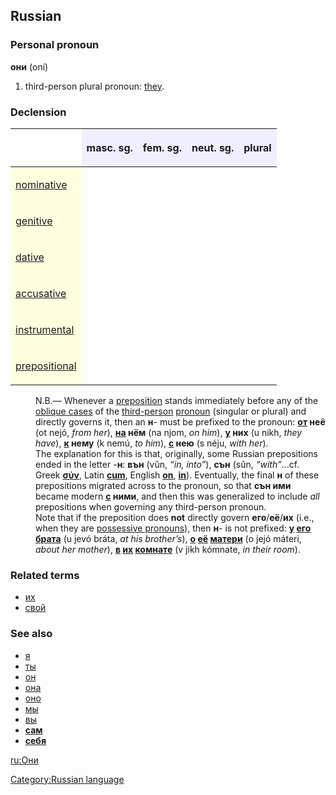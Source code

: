==Russian==
===Personal pronoun===
'''они''' (oní)

# third-person plural pronoun: [[they]].

===Declension===
{| border="1" cellpadding="4" cellspacing="0"
!
! style="background-color: #EFEFFF" align="center"|masc. sg.
! style="background-color: #EFEFFF" align="center"|fem. sg.
! style="background-color: #EFEFFF" align="center"|neut. sg.
! style="background-color: #EFEFFF" align="center"|plural
|-
! style="background-color: #FFFFE0" align="left"|[[nominative case|nominative]]
| align="center"|{{Unicode|он}}
| align="center"|{{Unicode|она́}}
| align="center"|{{Unicode|оно́}}
| align="center"|{{Unicode|они́}}
|-
! style="background-color: #FFFFE0" align="left"|[[genitive case|genitive]]
| align="center"|{{Unicode|его́}}
| align="center"|{{Unicode|её}}
| align="center"|{{Unicode|его́}}
| align="center"|{{Unicode|их}}
|-
! style="background-color: #FFFFE0" align="left"|[[dative case|dative]]
| align="center"|{{Unicode|ему́}}
| align="center"|{{Unicode|ей}}
| align="center"|{{Unicode|ему́}}
| align="center"|{{Unicode|им}}
|-
! style="background-color: #FFFFE0" align="left"|[[accusative case|accusative]]
| align="center"|{{Unicode|его́}}
| align="center"|{{Unicode|её}}
| align="center"|{{Unicode|его́}}
| align="center"|{{Unicode|их}}
|-
! style="background-color: #FFFFE0" align="left"|[[instrumental case|instrumental]]
| align="center"|{{Unicode|им}}
| align="center"|{{Unicode|е́ю / ей}}
| align="center"|{{Unicode|им}}
| align="center"|{{Unicode|и́ми}}
|-
! style="background-color: #FFFFE0" align="left"|[[prepositional case|prepositional]]
| align="center"|{{Unicode|о нём}}
| align="center"|{{Unicode|о не́й}}
| align="center"|{{Unicode|о нём}}
| align="center"|{{Unicode|о ни́х}}
|}


:N.B.— Whenever a [[preposition]] stands immediately before any of the [[oblique case]]s of the [[third-person]] [[pronoun]] (singular or plural) and directly governs it, then an '''н'''- must be prefixed to the pronoun: '''[[от]] неё''' (ot nejó, ''from her''), '''[[на]] нём''' (na njom, ''on him''), '''[[у]] них''' (u nikh, ''they have''), '''[[к]] нему''' (k nemú, ''to him''), '''[[с]] нею''' (s néju, ''with her'').
:The explanation for this is that, originally, some Russian prepositions ended in the letter -'''н''': '''вън''' (vŭn, ''“in, into”''), '''сън''' (sŭn, ''“with”''...cf. Greek '''[[σύν]]''', Latin '''[[cum]]''', English '''[[on]]''', '''[[in]]'''). Eventually, the final '''н''' of these prepositions migrated across to the pronoun, so that '''сън ими''' became modern '''[[с]] ними''', and then this was generalized to include ''all'' prepositions when governing any third-person pronoun.
:Note that if the preposition does '''not''' directly govern '''его'''/'''её'''/'''их''' (i.e., when they are [[possessive pronoun]]s), then '''н'''- is not prefixed: '''[[у]] [[его]] [[брат|брата]]''' (u jevó bráta, ''at his brother’s''), '''[[о]] [[её]] [[мать|матери]]''' (o jejó máteri, ''about her mother''), '''[[в]] [[их]] [[комната|комнате]]''' (v jikh kómnate, ''in their room'').

===Related terms===
*[[их]]
*[[свой]]

===See also===
*[[я]]
*[[ты]]
*[[он]]
*[[она]]
*[[оно]]
*[[мы]]
*[[вы]]
*'''[[сам]]'''
*'''[[себя]]'''

[[Category:Russian language]]
[[ru:Они]]